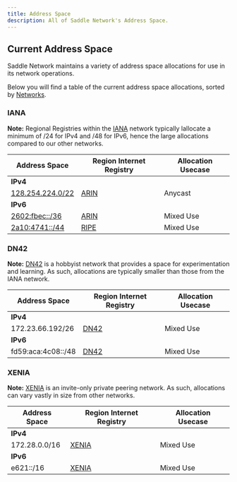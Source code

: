 ```yaml
---
title: Address Space
description: All of Saddle Network's Address Space.
---
```


## Current Address Space

Saddle Network maintains a variety of address space allocations for use in its network operations. 

Below you will find a table of the current address space allocations, sorted by [Networks](/infra/networks).

### IANA 
**Note:** Regional Registries within the [IANA](/infra/networks/iana) network typically lallocate a minimum of /24 for IPv4 and /48 for IPv6, hence the large allocations compared to our other networks.

| Address Space | Region Internet Registry            | Allocation Usecase |
| -------------- | ---------------------------------- | ------------------ |
| **IPv4** |||
| [128.254.224.0/22](/infra/ips/224.0) | [ARIN](https://whois.arin.net/rest/net/NET-128-254-224-0-1) | Anycast |
| **IPv6** |||
| [2602:fbec::/36](/infra/ips/2602fbec) | [ARIN](https://whois.arin.net/rest/net/NET6-2602-FBEC-1) | Mixed Use |
| [2a10:4741::/44](/infra/ipa/2a104741) | [RIPE](https://apps.db.ripe.net/db-web-ui/#/query?searchtext=2a10:4741::/44) | Mixed Use |

### DN42
**Note:** [DN42](/infra/networks/dn42) is a hobbyist network that provides a space for experimentation and learning. As such, allocations are typically smaller than those from the IANA network.

| Address Space | Region Internet Registry            | Allocation Usecase |
| -------------- | ---------------------------------- | ------------------ |
| **IPv4** |||
| 172.23.66.192/26 | [DN42](https://dn42.dev) | Mixed Use |
| **IPv6** |||
| fd59:aca:4c08::/48 | [DN42](https://dn42.dev) | Mixed Use |

### XENIA
**Note:** [XENIA](/infra/networks/xenia) is an invite-only private peering network. As such, allocations can vary vastly in size from other networks.

| Address Space | Region Internet Registry            | Allocation Usecase |
| -------------- | ---------------------------------- | ------------------ |
| **IPv4** |||
| 172.28.0.0/16 | [XENIA](https://xnia.net) | Mixed Use |
| **IPv6** |||
| e621::/16 | [XENIA](https://xnia.net) | Mixed Use |